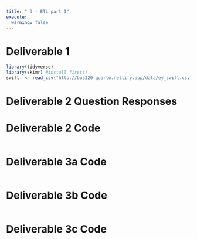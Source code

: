 ```yaml
---
title: " 3 - ETL part 1"
execute: 
  warning: false
---
```


# Deliverable 1

```r
library(tidyverse)
library(skimr) #install first()
swift  <- read_csv("http://bus320-quarto.netlify.app/data/ey_swift.csv")
```


# Deliverable 2 Question Responses


# Deliverable 2 Code

```r

```


# Deliverable 3a Code

```r

```


# Deliverable 3b Code

```r

```


# Deliverable 3c Code

```r

```
